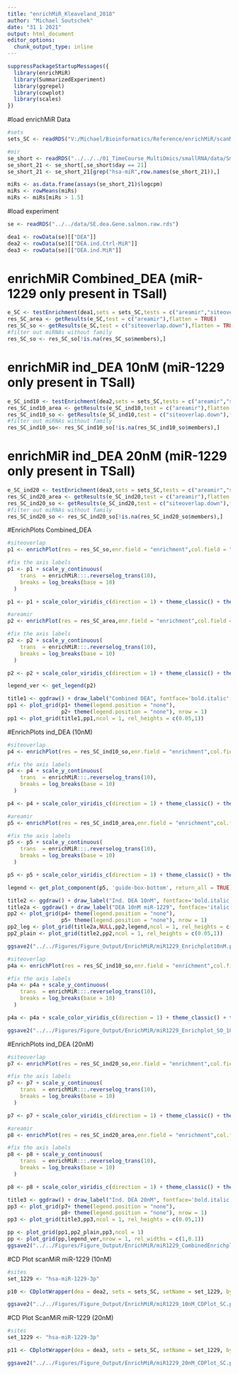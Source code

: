 ```yaml
---
title: "enrichMiR_Kleaveland_2018"
author: "Michael Soutschek"
date: "31 1 2021"
output: html_document
editor_options: 
  chunk_output_type: inline
---
```



```r
suppressPackageStartupMessages({
  library(enrichMiR)
  library(SummarizedExperiment)
  library(ggrepel)
  library(cowplot)
  library(scales)
})
```

#load enrichMiR Data
```r
#sets
sets_SC <- readRDS("V:/Michael/Bioinformatics/Reference/enrichMiR/scanMiR/scanMiR_GRCh38_gene.rds")

#mir
se_short <- readRDS("../../../01_TimeCourse_MultiOmics/smallRNA/data/Small_RNA/smallRNA_oasis.DEA.SE.rds")
se_short_21 <- se_short[,se_short$day == 21]
se_short_21 <- se_short_21[grep("hsa-miR",row.names(se_short_21)),]

miRs <- as.data.frame(assays(se_short_21)$logcpm)
miRs <- rowMeans(miRs)
miRs <- miRs[miRs > 1.5]
```


#load experiment
```r
se <- readRDS("../../data/SE.dea.Gene.salmon.raw.rds")

dea1 <- rowData(se)[["DEA"]] 
dea2 <- rowData(se)[["DEA.ind.Ctrl-MiR"]]
dea3 <- rowData(se)[["DEA.ind.MiR"]]
```



# enrichMiR Combined_DEA (miR-1229 only present in TSall)
```r
e_SC <- testEnrichment(dea1,sets = sets_SC,tests = c("areamir","siteoverlap"), sets.properties = miRs)
res_SC_area <- getResults(e_SC,test = c("areamir"),flatten = TRUE)
res_SC_so <- getResults(e_SC,test = c("siteoverlap.down"),flatten = TRUE)
#filter out miRNAs without family
res_SC_so <- res_SC_so[!is.na(res_SC_so$members),]
```

# enrichMiR ind_DEA 10nM (miR-1229 only present in TSall)
```r
e_SC_ind10 <- testEnrichment(dea2,sets = sets_SC,tests = c("areamir","siteoverlap"), sets.properties = miRs)
res_SC_ind10_area <- getResults(e_SC_ind10,test = c("areamir"),flatten = TRUE)
res_SC_ind10_so <- getResults(e_SC_ind10,test = c("siteoverlap.down"),flatten = TRUE)
#filter out miRNAs without family
res_SC_ind10_so<- res_SC_ind10_so[!is.na(res_SC_ind10_so$members),]
```

# enrichMiR ind_DEA 20nM (miR-1229 only present in TSall)
```r
e_SC_ind20 <- testEnrichment(dea3,sets = sets_SC,tests = c("areamir","siteoverlap"), sets.properties = miRs)
res_SC_ind20_area <- getResults(e_SC_ind20,test = c("areamir"),flatten = TRUE)
res_SC_ind20_so <- getResults(e_SC_ind20,test = c("siteoverlap.down"),flatten = TRUE)
#filter out miRNAs without family
res_SC_ind20_so <- res_SC_ind20_so[!is.na(res_SC_ind20_so$members),]
```



#EnrichPlots Combined_DEA
```r
#siteoverlap
p1 <- enrichPlot(res = res_SC_so,enr.field = "enrichment",col.field = "props",sig.field = "FDR",label.field = "members", size.field = "overlap", label.sig.thres = 0.001)

#fix the axis labels
p1 <- p1 + scale_y_continuous(
    trans  = enrichMiR:::.reverselog_trans(10),
    breaks = log_breaks(base = 10)
  )

p1 <- p1 + scale_color_viridis_c(direction = 1) + theme_classic() + theme(plot.title = element_text(size=15), axis.text=element_text(size=12), axis.title=element_text(size=14),legend.title=element_text(size=13), legend.text=element_text(size=12)) + ggtitle("scanMiR can. - siteoverlap") + labs(color="Expression")

#areamir
p2 <- enrichPlot(res = res_SC_area,enr.field = "enrichment",col.field = "props",sig.field = "FDR", size.field = NULL, label.sig.thres = 0.051)

#fix the axis labels
p2 <- p2 + scale_y_continuous(
    trans  = enrichMiR:::.reverselog_trans(10),
    breaks = log_breaks(base = 10)
  )

p2 <- p2 + scale_color_viridis_c(direction = 1) + theme_classic() + theme(plot.title = element_text(size=15), axis.text=element_text(size=12), axis.title=element_text(size=14),legend.title=element_text(size=13), legend.text=element_text(size=12)) + ggtitle("scanMiR can. - areamir") + labs(color="Expression")

legend_ver <- get_legend(p2)

title1 <- ggdraw() + draw_label("Combined DEA", fontface='bold.italic', size = 18)
pp1 <- plot_grid(p1+ theme(legend.position = "none"),
                 p2+ theme(legend.position = "none"), nrow = 1)
pp1 <- plot_grid(title1,pp1,ncol = 1, rel_heights = c(0.05,1))
```


#EnrichPlots ind_DEA (10nM)
```r
#siteoverlap
p4 <- enrichPlot(res = res_SC_ind10_so,enr.field = "enrichment",col.field = "props",sig.field = "FDR",label.field = "members", size.field = "overlap", label.sig.thres = 0.001)

#fix the axis labels
p4 <- p4 + scale_y_continuous(
    trans  = enrichMiR:::.reverselog_trans(10),
    breaks = log_breaks(base = 10)
  )

p4 <- p4 + scale_color_viridis_c(direction = 1) + theme_classic() + theme(plot.title = element_text(size=15), axis.text=element_text(size=12), axis.title=element_text(size=14),legend.title=element_text(size=13), legend.text=element_text(size=12)) + ggtitle("scanMiR can. - siteoverlap") + labs(color="Expression")

#areamir
p5 <- enrichPlot(res = res_SC_ind10_area,enr.field = "enrichment",col.field = "props",sig.field = "FDR", size.field = NULL, label.sig.thres = 0.051)

#fix the axis labels
p5 <- p5 + scale_y_continuous(
    trans  = enrichMiR:::.reverselog_trans(10),
    breaks = log_breaks(base = 10)
  )

p5 <- p5 + scale_color_viridis_c(direction = 1) + theme_classic() + theme(plot.title = element_text(size=15), axis.text=element_text(size=12), axis.title=element_text(size=14),legend.title=element_text(size=13), legend.text=element_text(size=12), legend.position = "bottom") + ggtitle("scanMiR can. - areamir") + labs(color="Expression") + guides(colour = guide_colourbar(title.position="left", title.hjust = 0.5))

legend <- get_plot_component(p5, 'guide-box-bottom', return_all = TRUE)

title2 <- ggdraw() + draw_label("Ind. DEA 10nM", fontface='bold.italic', size = 18)
title2a <- ggdraw() + draw_label("DEA 10nM miR-1229", fontface='italic', size = 18)
pp2 <- plot_grid(p4+ theme(legend.position = "none"),
                 p5+ theme(legend.position = "none"), nrow = 1)
pp2_leg <- plot_grid(title2a,NULL,pp2,legend,ncol = 1, rel_heights = c(0.05,0.05,1,0.1))
pp2_plain <- plot_grid(title2,pp2,ncol = 1, rel_heights = c(0.05,1))
```

```r
ggsave2("../../Figures/Figure_Output/EnrichMiR/miR1229_Enrichplot10nM.png",pp2_leg, width = 9,height = 5, bg = "white")
```

```r
#siteoverlap
p4a <- enrichPlot(res = res_SC_ind10_so,enr.field = "enrichment",col.field = "props",sig.field = "FDR",label.field = "members", size.field = "overlap", label.sig.thres = 0.001)

#fix the axis labels
p4a <- p4a + scale_y_continuous(
    trans  = enrichMiR:::.reverselog_trans(10),
    breaks = log_breaks(base = 10)
  )

p4a <- p4a + scale_color_viridis_c(direction = 1) + theme_classic() + theme(plot.title = element_text(size=15), axis.text=element_text(size=12), axis.title=element_text(size=14),legend.title=element_text(size=13), legend.text=element_text(size=12)) + ggtitle("EnrichMiR - siteoverlap") + labs(color="Expression")

ggsave2("../../Figures/Figure_Output/EnrichMiR/miR1229_Enrichplot_SO_10nM.png",p4a, width = 7,height = 5, bg = "white")
```



#EnrichPlots ind_DEA (20nM)
```r
#siteoverlap
p7 <- enrichPlot(res = res_SC_ind20_so,enr.field = "enrichment",col.field = "props",sig.field = "FDR",label.field = "members", size.field = "overlap", label.sig.thres = 0.001)

#fix the axis labels
p7 <- p7 + scale_y_continuous(
    trans  = enrichMiR:::.reverselog_trans(10),
    breaks = log_breaks(base = 10)
  )

p7 <- p7 + scale_color_viridis_c(direction = 1) + theme_classic() + theme(plot.title = element_text(size=15), axis.text=element_text(size=12), axis.title=element_text(size=14),legend.title=element_text(size=13), legend.text=element_text(size=12)) + ggtitle("scanMiR can. - siteoverlap") + labs(color="Expression")

#areamir
p8 <- enrichPlot(res = res_SC_ind20_area,enr.field = "enrichment",col.field = "props",sig.field = "FDR", size.field = NULL, label.sig.thres = 0.051)

#fix the axis labels
p8 <- p8 + scale_y_continuous(
    trans  = enrichMiR:::.reverselog_trans(10),
    breaks = log_breaks(base = 10)
  )

p8 <- p8 + scale_color_viridis_c(direction = 1) + theme_classic() + theme(plot.title = element_text(size=15), axis.text=element_text(size=12), axis.title=element_text(size=14),legend.title=element_text(size=13), legend.text=element_text(size=12)) + ggtitle("scanMiR can. - areamir") + labs(color="Expression")

title3 <- ggdraw() + draw_label("Ind. DEA 20nM", fontface='bold.italic', size = 18)
pp3 <- plot_grid(p7+ theme(legend.position = "none"),
                 p8+ theme(legend.position = "none"), nrow = 1)
pp3 <- plot_grid(title3,pp3,ncol = 1, rel_heights = c(0.05,1))
```



```r
pp <- plot_grid(pp1,pp2_plain,pp3,ncol = 1)
pp <- plot_grid(pp,legend_ver,nrow = 1, rel_widths = c(1,0.1))
ggsave2("../../Figures/Figure_Output/EnrichMiR/miR1229_CombinedEnrichplot.png",pp, width = 12,height = 12, bg = "white")
```




#CD Plot scanMiR miR-1229 (10nM)
```r
#sites
set_1229 <- "hsa-miR-1229-3p"

p10 <- CDplotWrapper(dea = dea2, sets = sets_SC, setName = set_1229, by = "best_stype") + coord_cartesian(xlim = c(-0.3,0.3)) + theme_classic() + ggtitle("miR-1229-3p (10nM)") + guides(color=guide_legend(title="scanMiR\nbest site type")) + theme(plot.title = element_text(size=15), axis.text=element_text(size=12), axis.title=element_text(size=14),legend.title=element_text(size=13), legend.text=element_text(size=12)) 

ggsave2("../../Figures/Figure_Output/EnrichMiR/miR1229_10nM_CDPlot_SC.png",p10, width = 6,height = 4.5, bg = "white")
```

#CD Plot ScanMiR miR-1229 (20nM)
```r
#sites
set_1229 <- "hsa-miR-1229-3p"

p11 <- CDplotWrapper(dea = dea3, sets = sets_SC, setName = set_1229, by = "best_stype") + coord_cartesian(xlim = c(-0.5,0.5)) + theme_classic() + ggtitle("miR-1229-3p (20nM)") + guides(color=guide_legend(title="scanMiR\nbest site type")) + theme(plot.title = element_text(size=15), axis.text=element_text(size=12), axis.title=element_text(size=14),legend.title=element_text(size=13), legend.text=element_text(size=12))

ggsave2("../../Figures/Figure_Output/EnrichMiR/miR1229_20nM_CDPlot_SC.png",p11, width = 6,height = 4.5, bg = "white")
```


